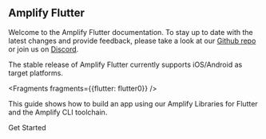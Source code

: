 ## Amplify Flutter

Welcome to the Amplify Flutter documentation. To stay up to date with the latest changes and provide feedback, please take a look at our [Github repo](https://github.com/aws-amplify/amplify-flutter) or join us on [Discord](https://discord.gg/jWVbPfC).

The stable release of Amplify Flutter currently supports iOS/Android as target platforms.


<Fragments fragments={{flutter: flutter0}} />

This guide shows how to build an app using our Amplify Libraries for Flutter and the Amplify CLI toolchain.

<InternalLinkButton href="/lib-v1/project-setup/prereq">
  <span slot="text">Get Started</span>
</InternalLinkButton>
